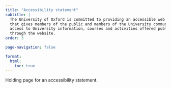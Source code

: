 ```yaml
---
title: "Accessibility statement"
subtitle: |
  The University of Oxford is committed to providing an accessible web presence
  that gives members of the public and members of the University community full
  access to University information, courses and activities offered publicly
  through the website.
order: 3

page-navigation: false

format:
  html:
    toc: true
---
```


Holding page for an accessibility statement.
